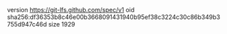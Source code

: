 version https://git-lfs.github.com/spec/v1
oid sha256:df36353b8c46e00b3668091431940b95ef38c3224c30c86b349b3755d947c46d
size 1929
